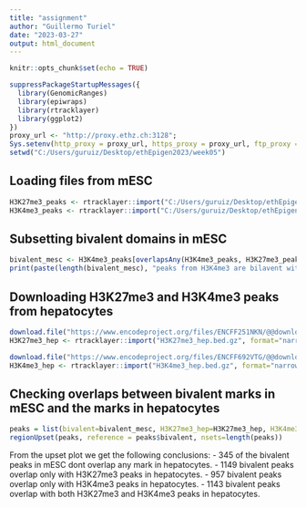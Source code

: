 ---
title: "assignment"
author: "Guillermo Turiel"
date: "2023-03-27"
output: html_document
---

```{r setup, include=FALSE}
knitr::opts_chunk$set(echo = TRUE)
```

```{r}
suppressPackageStartupMessages({
  library(GenomicRanges)
  library(epiwraps)
  library(rtracklayer)
  library(ggplot2)
})
proxy_url <- "http://proxy.ethz.ch:3128";
Sys.setenv(http_proxy = proxy_url, https_proxy = proxy_url, ftp_proxy = proxy_url)
setwd("C:/Users/guruiz/Desktop/ethEpigen2023/week05")
```
## Loading files from mESC
```{r}
H3K27me3_peaks <- rtracklayer::import("C:/Users/guruiz/Desktop/ethEpigen2023/week04/H3K27me3.bed.gz", format="narrowPeak")
H3K4me3_peaks <- rtracklayer::import("C:/Users/guruiz/Desktop/ethEpigen2023/week04/H3K4me3.bed.gz", format="narrowPeak")

```
## Subsetting bivalent domains in mESC
```{r}
bivalent_mesc <- H3K4me3_peaks[overlapsAny(H3K4me3_peaks, H3K27me3_peaks)]
print(paste(length(bivalent_mesc), "peaks from H3K4me3 are bilavent with H3k27me3 peaks in mESC"))
```


## Downloading H3K27me3 and H3K4me3 peaks from hepatocytes
```{r}
download.file("https://www.encodeproject.org/files/ENCFF251NKN/@@download/ENCFF251NKN.bed.gz", dest="H3K27me3_hep.bed.gz")
H3K27me3_hep <- rtracklayer::import("H3K27me3_hep.bed.gz", format="narrowPeak")

download.file("https://www.encodeproject.org/files/ENCFF692VTG/@@download/ENCFF692VTG.bed.gz", dest="H3K4me3_hep.bed.gz")
H3K4me3_hep <- rtracklayer::import("H3K4me3_hep.bed.gz", format="narrowPeak")
```

## Checking overlaps between bivalent marks in mESC and the marks in hepatocytes
```{r}
peaks = list(bivalent=bivalent_mesc, H3K27me3_hep=H3K27me3_hep, H3K4me3_hep=H3K4me3_hep)
regionUpset(peaks, reference = peaks$bivalent, nsets=length(peaks))
```

From the upset plot we get the following conclusions:
- 345 of the bivalent peaks in mESC dont overlap any mark in hepatocytes.
- 1149 bivalent peaks overlap only with H3K27me3 peaks in hepatocytes.
- 957 bivalent peaks overlap only with H3K4me3 peaks in hepatocytes.
- 1143 bivalent peaks overlap with both H3K27me3 and H3K4me3 peaks in hepatocytes.

